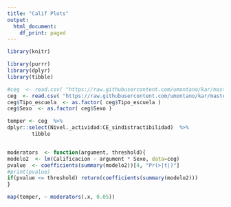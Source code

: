 ```yaml
---
title: "Calif Plots"
output:
  html_document:
    df_print: paged
---
```


```r
library(knitr)
```

```r
library(purrr)
library(dplyr)
library(tibble)

#ceg  <- read.csv( "https://raw.githubusercontent.com/umontano/kar/master/cegu.csv")
ceg  <- read.csv( "https://raw.githubusercontent.com/umontano/kar/master/ceguera_mafer.csv")
ceg$Tipo_escuela  <- as.factor( ceg$Tipo_escuela )
ceg$Sexo  <- as.factor( ceg$Sexo )

temper <- ceg  %>%
dplyr::select(Nivel._actividad:CE_sindistractibilidad)  %>%
        tibble


moderators  <- function(argument, threshold){
modelo2  <- lm(Calificacion ~ argument * Sexo, data=ceg)
pvalue  <- coefficients(summary(modelo2))[4, "Pr(>|t|)"] 
#print(pvalue)
if(pvalue <= threshold) return(coefficients(summary(modelo2)))
}

map(temper, ~ moderators(.x, 0.05))

```

